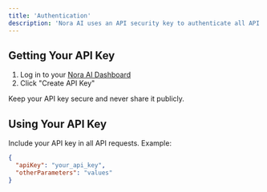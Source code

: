 ```yaml
---
title: 'Authentication'
description: 'Nora AI uses an API security key to authenticate all API requests. You can get your API key from the Nora AI Dashboard.'
---
```


## Getting Your API Key

1. Log in to your [Nora AI Dashboard](https://recruiter.internguys.com/dashboard)
2. Click "Create API Key"

<Warning>
Keep your API key secure and never share it publicly.
</Warning>

## Using Your API Key

Include your API key in all API requests. Example:

```json
{
  "apiKey": "your_api_key",
  "otherParameters": "values"
}